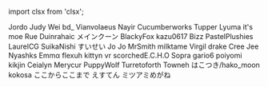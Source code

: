 ﻿import clsx from 'clsx';


<!-- Reminder that not only HTML chars have to be escaped, MDX chars also need to be (such as a space followed by an underscore). -->
<Patronelt k="10" ias="1" sp="1" >Jordo</Patronelt> <Patronelt k="10" ias="1" sp="0" >Judy Wei</Patronelt> <Patronelt k="5" ias="1" sp="1" >bd&#0095;</Patronelt> <Patronelt k="3" ias="1" sp="1" >Vianvolaeus</Patronelt> <Patronelt k="3" ias="1" sp="1" >Nayir</Patronelt> 
<Patronelt k="3" ias="1" sp="0" >Cucumberworks</Patronelt> <Patronelt k="3" ias="1" sp="0" >Tupper </Patronelt> <Patronelt k="2" ias="1" sp="1" >Lyuma</Patronelt> <Patronelt k="2" ias="1" sp="1" >it&#0039;s moe</Patronelt> <Patronelt k="2" ias="1" sp="1" >Rue</Patronelt> 
<Patronelt k="2" ias="1" sp="1" >Duinrahaic</Patronelt> <Patronelt k="2" ias="1" sp="1" >メインクーン</Patronelt> <Patronelt k="2" ias="1" sp="0" >BlackyFox</Patronelt> <Patronelt k="2" ias="1" sp="0" >kazu0617</Patronelt> <Patronelt k="2" ias="1" sp="0" >Bizz </Patronelt> 
<Patronelt k="2" ias="1" sp="0" >PastelPlushies</Patronelt> <Patronelt k="2" ias="1" sp="0" >LaurelCG</Patronelt> <Patronelt k="2" ias="1" sp="0" >SuikaNishi </Patronelt> <Patronelt k="2" ias="1" sp="0" >すいせい</Patronelt> <Patronelt k="2" ias="1" sp="0" >Jo Jo</Patronelt> 
<Patronelt k="2" ias="1" sp="0" >MrSmith</Patronelt> <Patronelt k="2" ias="1" sp="0" >milktame</Patronelt> <Patronelt k="2" ias="1" sp="0" >Virgil drake</Patronelt> <Patronelt k="2" ias="1" sp="0" >Cree Jee</Patronelt> <Patronelt k="2" ias="1" sp="0" >Nyashks</Patronelt> 
<Patronelt k="2" ias="1" sp="0" >Emmα</Patronelt> <Patronelt k="2" ias="1" sp="0" >flexuh </Patronelt> <Patronelt k="2" ias="1" sp="0" >kittyn vr</Patronelt> <Patronelt k="2" ias="1" sp="0" >scorchedE&#0046;C&#0046;H&#0046;O</Patronelt> <Patronelt k="2" ias="1" sp="0" >Sopra</Patronelt> 
<Patronelt k="2" ias="1" sp="0" >gario6</Patronelt> <Patronelt k="2" ias="1" sp="0" >poiyomi</Patronelt> <Patronelt k="2" ias="1" sp="0" >kikjin</Patronelt> <Patronelt k="2" ias="1" sp="0" >Ceialyn</Patronelt> <Patronelt k="2" ias="1" sp="0" >Merycur</Patronelt> 
<Patronelt k="0" ias="0" sp="1" >PuppyWolf</Patronelt> <Patronelt k="0" ias="1" sp="1" >Turretoforth </Patronelt> <Patronelt k="0" ias="1" sp="1" >Towneh</Patronelt> <Patronelt k="0" ias="1" sp="1" >はこつき&#0047;hako&#0095;moon</Patronelt> <Patronelt k="0" ias="0" sp="1" >kokosa </Patronelt> 
<Patronelt k="0" ias="1" sp="1" >ここからここまで</Patronelt> <Patronelt k="0" ias="1" sp="1" >えすてん</Patronelt> <Patronelt k="0" ias="0" sp="1" >ミツアミめがね</Patronelt> 
